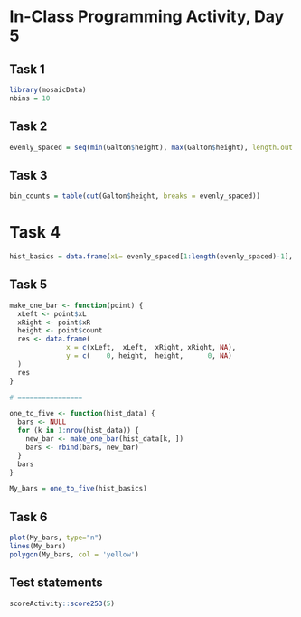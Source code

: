 # In-Class Programming Activity, Day 5



## Task 1 

```r
library(mosaicData)
nbins = 10
```


## Task 2 

```r
evenly_spaced = seq(min(Galton$height), max(Galton$height), length.out = nbins+1)
```

## Task 3 

```r
bin_counts = table(cut(Galton$height, breaks = evenly_spaced))
```

# Task 4 

```r

hist_basics = data.frame(xL= evenly_spaced[1:length(evenly_spaced)-1], xR = evenly_spaced[2: length(evenly_spaced)], count= as.numeric(bin_counts))

```


## Task 5 

```r
make_one_bar <- function(point) {
  xLeft <- point$xL
  xRight <- point$xR
  height <- point$count
  res <- data.frame(
              x = c(xLeft,  xLeft,  xRight, xRight, NA),
              y = c(    0, height,  height,      0, NA)
  )
  res
}

# ================

one_to_five <- function(hist_data) {
  bars <- NULL
  for (k in 1:nrow(hist_data)) {
    new_bar <- make_one_bar(hist_data[k, ])
    bars <- rbind(bars, new_bar)
  }
  bars
}

My_bars = one_to_five(hist_basics)
```


## Task 6

```r
plot(My_bars, type="n")
lines(My_bars)
polygon(My_bars, col = 'yellow')
```

## Test statements

```r
scoreActivity::score253(5)
```


